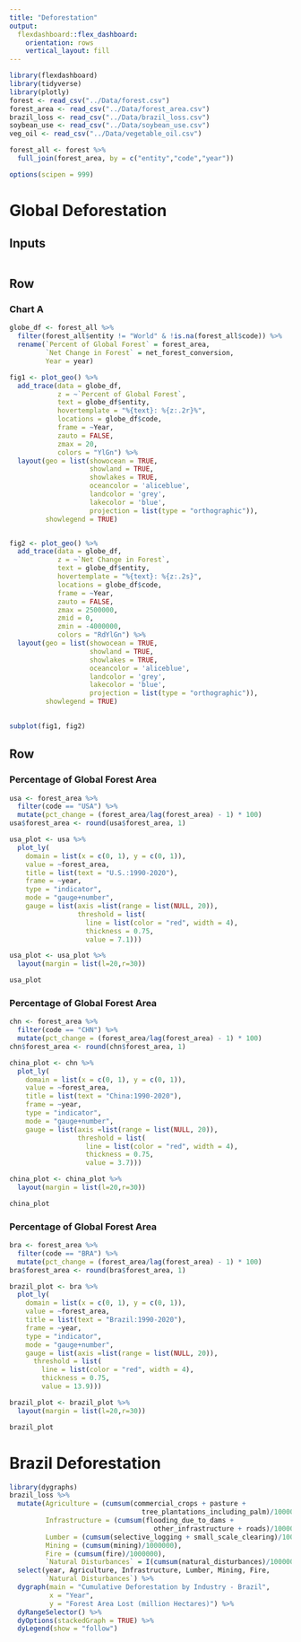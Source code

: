 ```yaml
---
title: "Deforestation"
output: 
  flexdashboard::flex_dashboard:
    orientation: rows
    vertical_layout: fill
---
```


```r
library(flexdashboard)
library(tidyverse)
library(plotly)
forest <- read_csv("../Data/forest.csv")
forest_area <- read_csv("../Data/forest_area.csv")
brazil_loss <- read_csv("../Data/brazil_loss.csv")
soybean_use <- read_csv("../Data/soybean_use.csv")
veg_oil <- read_csv("../Data/vegetable_oil.csv")

forest_all <- forest %>%
  full_join(forest_area, by = c("entity","code","year"))

options(scipen = 999)
```

Global Deforestation
=======================================================================
Inputs {.sidebar}
-------------------------------------
```r

```

Row {data-height=500}
-----------------------------------------------------------------------

### Chart A

```r
globe_df <- forest_all %>% 
  filter(forest_all$entity != "World" & !is.na(forest_all$code)) %>% 
  rename(`Percent of Global Forest` = forest_area,
         `Net Change in Forest` = net_forest_conversion,
         Year = year)

fig1 <- plot_geo() %>%
  add_trace(data = globe_df,
            z = ~`Percent of Global Forest`,
            text = globe_df$entity, 
            hovertemplate = "%{text}: %{z:.2r}%", 
            locations = globe_df$code,
            frame = ~Year,
            zauto = FALSE,
            zmax = 20,
            colors = "YlGn") %>%
  layout(geo = list(showocean = TRUE,
                    showland = TRUE,
                    showlakes = TRUE,
                    oceancolor = 'aliceblue',
                    landcolor = 'grey',
                    lakecolor = 'blue',
                    projection = list(type = "orthographic")),
         showlegend = TRUE)


fig2 <- plot_geo() %>%
  add_trace(data = globe_df,
            z = ~`Net Change in Forest`,
            text = globe_df$entity, 
            hovertemplate = "%{text}: %{z:.2s}",
            locations = globe_df$code,
            frame = ~Year,
            zauto = FALSE,
            zmax = 2500000,
            zmid = 0,
            zmin = -4000000,
            colors = "RdYlGn") %>%
  layout(geo = list(showocean = TRUE,
                    showland = TRUE,
                    showlakes = TRUE,
                    oceancolor = 'aliceblue',
                    landcolor = 'grey',
                    lakecolor = 'blue',
                    projection = list(type = "orthographic")),
         showlegend = TRUE)
         

subplot(fig1, fig2)
```

Row {data-height=500}
-----------------------------------------------------------------------

### Percentage of Global Forest Area

```r
usa <- forest_area %>%
  filter(code == "USA") %>%
  mutate(pct_change = (forest_area/lag(forest_area) - 1) * 100)
usa$forest_area <- round(usa$forest_area, 1)

usa_plot <- usa %>%
  plot_ly(
    domain = list(x = c(0, 1), y = c(0, 1)),
    value = ~forest_area,
    title = list(text = "U.S.:1990-2020"),
    frame = ~year,
    type = "indicator",
    mode = "gauge+number",
    gauge = list(axis =list(range = list(NULL, 20)),
                 threshold = list(
                   line = list(color = "red", width = 4),
                   thickness = 0.75,
                   value = 7.1)))

usa_plot <- usa_plot %>%
  layout(margin = list(l=20,r=30))

usa_plot
```

### Percentage of Global Forest Area

```r
chn <- forest_area %>%
  filter(code == "CHN") %>%
  mutate(pct_change = (forest_area/lag(forest_area) - 1) * 100)
chn$forest_area <- round(chn$forest_area, 1)

china_plot <- chn %>%
  plot_ly(
    domain = list(x = c(0, 1), y = c(0, 1)),
    value = ~forest_area,
    title = list(text = "China:1990-2020"),
    frame = ~year,
    type = "indicator",
    mode = "gauge+number",
    gauge = list(axis =list(range = list(NULL, 20)),
                 threshold = list(
                   line = list(color = "red", width = 4),
                   thickness = 0.75,
                   value = 3.7)))

china_plot <- china_plot %>%
  layout(margin = list(l=20,r=30))

china_plot
```

### Percentage of Global Forest Area

```r
bra <- forest_area %>%
  filter(code == "BRA") %>%
  mutate(pct_change = (forest_area/lag(forest_area) - 1) * 100)
bra$forest_area <- round(bra$forest_area, 1)

brazil_plot <- bra %>%
  plot_ly(
    domain = list(x = c(0, 1), y = c(0, 1)),
    value = ~forest_area,
    title = list(text = "Brazil:1990-2020"),
    frame = ~year,
    type = "indicator",
    mode = "gauge+number",
    gauge = list(axis =list(range = list(NULL, 20)),
      threshold = list(
        line = list(color = "red", width = 4),
        thickness = 0.75,
        value = 13.9)))

brazil_plot <- brazil_plot %>%
  layout(margin = list(l=20,r=30))

brazil_plot
```

Brazil Deforestation
==========================================================================

```r
library(dygraphs)
brazil_loss %>% 
  mutate(Agriculture = (cumsum(commercial_crops + pasture + 
                                 tree_plantations_including_palm)/1000000), 
         Infrastructure = (cumsum(flooding_due_to_dams + 
                                    other_infrastructure + roads)/1000000), 
         Lumber = (cumsum(selective_logging + small_scale_clearing)/1000000), 
         Mining = (cumsum(mining)/1000000), 
         Fire = (cumsum(fire)/1000000), 
         `Natural Disturbances` = I(cumsum(natural_disturbances)/1000000)) %>% 
  select(year, Agriculture, Infrastructure, Lumber, Mining, Fire, 
         `Natural Disturbances`) %>% 
  dygraph(main = "Cumulative Deforestation by Industry - Brazil",
          x = "Year", 
          y = "Forest Area Lost (million Hectares)") %>% 
  dyRangeSelector() %>% 
  dyOptions(stackedGraph = TRUE) %>% 
  dyLegend(show = "follow")
```


